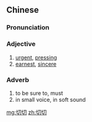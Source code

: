 ==Chinese==
{{zh-forms}}

===Pronunciation===
{{zh-pron
|m=qièqiè
|cat=a,adv
}}

===Adjective===
{{zh-adj}}

# [[urgent]], [[pressing]]
# [[earnest]], [[sincere]]

===Adverb===
{{zh-adv}}

# to be sure to, must
# in small voice, in soft sound

[[mg:切切]]
[[zh:切切]]